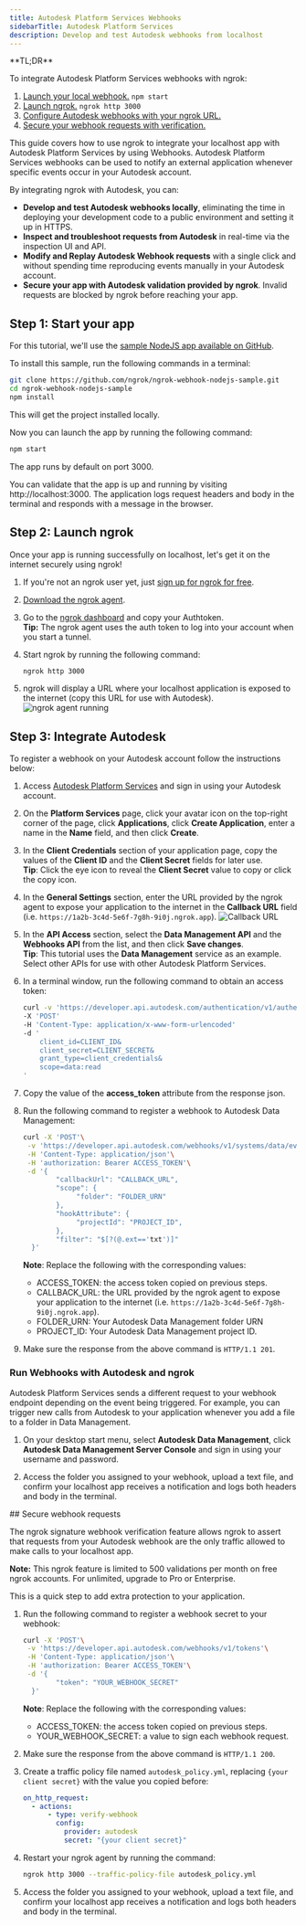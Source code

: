 ```yaml
---
title: Autodesk Platform Services Webhooks
sidebarTitle: Autodesk Platform Services
description: Develop and test Autodesk webhooks from localhost
---
```


<Tip>
**TL;DR**



To integrate Autodesk Platform Services webhooks with ngrok:

1. [Launch your local webhook.](#start-your-app) `npm start`
1. [Launch ngrok.](#start-ngrok) `ngrok http 3000`
1. [Configure Autodesk webhooks with your ngrok URL.](#setup-webhook)
1. [Secure your webhook requests with verification.](#security)
</Tip>

This guide covers how to use ngrok to integrate your localhost app with Autodesk Platform Services by using Webhooks.
Autodesk Platform Services webhooks can be used to notify an external application whenever specific events occur in your Autodesk account.

By integrating ngrok with Autodesk, you can:

- **Develop and test Autodesk webhooks locally**, eliminating the time in deploying your development code to a public environment and setting it up in HTTPS.
- **Inspect and troubleshoot requests from Autodesk** in real-time via the inspection UI and API.
- **Modify and Replay Autodesk Webhook requests** with a single click and without spending time reproducing events manually in your Autodesk account.
- **Secure your app with Autodesk validation provided by ngrok**. Invalid requests are blocked by ngrok before reaching your app.

## **Step 1**: Start your app 

For this tutorial, we'll use the [sample NodeJS app available on GitHub](https://github.com/ngrok/ngrok-webhook-nodejs-sample).

To install this sample, run the following commands in a terminal:

```bash
git clone https://github.com/ngrok/ngrok-webhook-nodejs-sample.git
cd ngrok-webhook-nodejs-sample
npm install
```

This will get the project installed locally.

Now you can launch the app by running the following command:

```bash
npm start
```

The app runs by default on port 3000.

You can validate that the app is up and running by visiting http://localhost:3000. The application logs request headers and body in the terminal and responds with a message in the browser.

## **Step 2**: Launch ngrok 

Once your app is running successfully on localhost, let's get it on the internet securely using ngrok!

1. If you're not an ngrok user yet, just [sign up for ngrok for free](https://ngrok.com/signup).

1. [Download the ngrok agent](https://download.ngrok.com).

1. Go to the [ngrok dashboard](https://dashboard.ngrok.com) and copy your Authtoken. <br />
   **Tip:** The ngrok agent uses the auth token to log into your account when you start a tunnel.
1. Start ngrok by running the following command:

   ```bash
   ngrok http 3000
   ```

1. ngrok will display a URL where your localhost application is exposed to the internet (copy this URL for use with Autodesk).
   ![ngrok agent running](../img/twilio/img/launch_ngrok_tunnel.png)

## **Step 3**: Integrate Autodesk 

To register a webhook on your Autodesk account follow the instructions below:

1. Access [Autodesk Platform Services](https://aps.autodesk.com/) and sign in using your Autodesk account.

1. On the **Platform Services** page, click your avatar icon on the top-right corner of the page, click **Applications**, click **Create Application**, enter a name in the **Name** field, and then click **Create**.

1. In the **Client Credentials** section of your application page, copy the values of the **Client ID** and the **Client Secret** fields for later use.<br/>
   **Tip**: Click the eye icon to reveal the **Client Secret** value to copy or click the copy icon.

1. In the **General Settings** section, enter the URL provided by the ngrok agent to expose your application to the internet in the **Callback URL** field (i.e. `https://1a2b-3c4d-5e6f-7g8h-9i0j.ngrok.app`).
   ![Callback URL](../img/autodesk/img/ngrok_url_configuration_autodesk.png)

1. In the **API Access** section, select the **Data Management API** and the **Webhooks API** from the list, and then click **Save changes**.<br/>
   **Tip**: This tutorial uses the **Data Management** service as an example. Select other APIs for use with other Autodesk Platform Services.

1. In a terminal window, run the following command to obtain an access token:
   ```bash
   curl -v 'https://developer.api.autodesk.com/authentication/v1/authenticate'
   -X 'POST'
   -H 'Content-Type: application/x-www-form-urlencoded'
   -d '
       client_id=CLIENT_ID&
       client_secret=CLIENT_SECRET&
       grant_type=client_credentials&
       scope=data:read
   '
   ```
1. Copy the value of the **access_token** attribute from the response json.

1. Run the following command to register a webhook to Autodesk Data Management:

   ```bash
   curl -X 'POST'\
    -v 'https://developer.api.autodesk.com/webhooks/v1/systems/data/events/dm.*/hooks'\
    -H 'Content-Type: application/json'\
    -H 'authorization: Bearer ACCESS_TOKEN'\
    -d '{
           "callbackUrl": "CALLBACK_URL",
           "scope": {
                "folder": "FOLDER_URN"
           },
           "hookAttribute": {
                "projectId": "PROJECT_ID",
           },
           "filter": "$[?(@.ext=='txt')]"
     }'
   ```

   **Note**: Replace the following with the corresponding values:
   - ACCESS_TOKEN: the access token copied on previous steps.
   - CALLBACK_URL: the URL provided by the ngrok agent to expose your application to the internet (i.e. `https://1a2b-3c4d-5e6f-7g8h-9i0j.ngrok.app`).
   - FOLDER_URN: Your Autodesk Data Management folder URN
   - PROJECT_ID: Your Autodesk Data Management project ID.

1. Make sure the response from the above command is `HTTP/1.1 201`.

### Run Webhooks with Autodesk and ngrok

Autodesk Platform Services sends a different request to your webhook endpoint depending on the event being triggered.
For example, you can trigger new calls from Autodesk to your application whenever you add a file to a folder in Data Management.

1. On your desktop start menu, select **Autodesk Data Management**, click **Autodesk Data Management Server Console** and sign in using your username and password.

1. Access the folder you assigned to your webhook, upload a text file, and confirm your localhost app receives a notification and logs both headers and body in the terminal.

<InspectingRequests />

<ReplayingRequests />
## Secure webhook requests 

The ngrok signature webhook verification feature allows ngrok to assert that requests from your Autodesk webhook are the only traffic allowed to make calls to your localhost app.

**Note:** This ngrok feature is limited to 500 validations per month on free ngrok accounts. For unlimited, upgrade to Pro or Enterprise.

This is a quick step to add extra protection to your application.

1. Run the following command to register a webhook secret to your webhook:

   ```bash
   curl -X 'POST'\
    -v 'https://developer.api.autodesk.com/webhooks/v1/tokens'\
    -H 'Content-Type: application/json'\
    -H 'authorization: Bearer ACCESS_TOKEN'\
    -d '{
           "token": "YOUR_WEBHOOK_SECRET"
     }'
   ```

   **Note**: Replace the following with the corresponding values:
   - ACCESS_TOKEN: the access token copied on previous steps.
   - YOUR_WEBHOOK_SECRET: a value to sign each webhook request.

1. Make sure the response from the above command is `HTTP/1.1 200`.

1. Create a traffic policy file named `autodesk_policy.yml`, replacing `{your client secret}` with the value you copied before:

   ```yaml
   on_http_request:
     - actions:
         - type: verify-webhook
           config:
             provider: autodesk
             secret: "{your client secret}"
   ```

1. Restart your ngrok agent by running the command:

   ```bash
   ngrok http 3000 --traffic-policy-file autodesk_policy.yml
   ```

1. Access the folder you assigned to your webhook, upload a text file, and confirm your localhost app receives a notification and logs both headers and body in the terminal.
